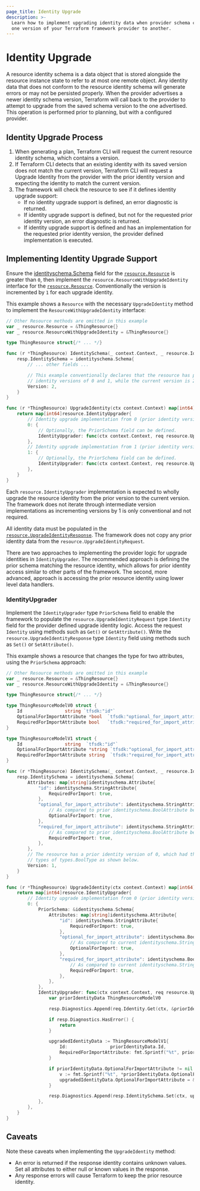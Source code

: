 ```yaml
---
page_title: Identity Upgrade
description: >-
  Learn how to implement upgrading identity data when provider schema changes from
  one version of your Terraform framework provider to another.
---
```


# Identity Upgrade

A resource identity schema is a data object that is stored alongside the resource instance state to refer to at most one remote object. Any identity data that does not conform to the resource identity schema will generate errors or may not be persisted properly. When the provider advertises a newer identity schema version, Terraform will call back to the provider to attempt to upgrade from the saved schema version to the one advertised. This operation is performed prior to planning, but with a configured provider.

## Identity Upgrade Process

1. When generating a plan, Terraform CLI will request the current resource identity schema, which contains a version.
1. If Terraform CLI detects that an existing identity with its saved version does not match the current version, Terraform CLI will request a Upgrade Identity from the provider with the prior identity version and expecting the identity to match the current version.
1. The framework will check the resource to see if it defines identity upgrade support:
    * If no identity upgrade support is defined, an error diagnostic is returned.
    * If identity upgrade support is defined, but not for the requested prior identity version, an error diagnostic is returned.
    * If identity upgrade support is defined and has an implementation for the requested prior identity version, the provider defined implementation is executed.

## Implementing Identity Upgrade Support

Ensure the [identityschema.Schema](https://pkg.go.dev/github.com/hashicorp/terraform-plugin-framework/resource/identityschema#Schema) field for the [`resource.Resource`](https://pkg.go.dev/github.com/hashicorp/terraform-plugin-framework/resource#Resource) is greater than `0`, then implement the `resource.ResourceWithUpgradeIdentity` interface for the [`resource.Resource`](https://pkg.go.dev/github.com/hashicorp/terraform-plugin-framework/resource#Resource). Conventionally the version is incremented by `1` for each upgrade identity.

This example shows a `Resource` with the necessary `UpgradeIdentity` method to implement the `ResourceWithUpgradeIdentity` interface:

```go
// Other Resource methods are omitted in this example
var _ resource.Resource = &ThingResource{}
var _ resource.ResourceWithUpgradeIdentity = &ThingResource{}

type ThingResource struct{/* ... */}

func (r *ThingResource) IdentitySchema(_ context.Context, _ resource.IdentitySchemaRequest, resp *resource.IdentitySchemaResponse) {
    resp.IdentitySchema = identityschema.Schema{
        // ... other fields ...

        // This example conventionally declares that the resource has prior
        // identity versions of 0 and 1, while the current version is 2.
        Version: 2,
    }
}

func (r *ThingResource) UpgradeIdentity(ctx context.Context) map[int64]resource.IdentityUpgrader {
    return map[int64]resource.IdentityUpgrader{
        // Identity upgrade implementation from 0 (prior identity version) to 2 (identityschema.Version)
        0: {
            // Optionally, the PriorSchema field can be defined.
            IdentityUpgrader: func(ctx context.Context, req resource.UpgradeIdentityRequest, resp *resource.UpgradeIdentityResponse) { /* ... */ },
        },
        // Identity upgrade implementation from 1 (prior identity version) to 2 (identityschema.Version)
        1: {
            // Optionally, the PriorSchema field can be defined.
            IdentityUpgrader: func(ctx context.Context, req resource.UpgradeIdentityRequest, resp *resource.UpgradeIdentityResponse) { /* ... */ },
        },
    }
}
```

Each `resource.IdentityUpgrader` implementation is expected to wholly upgrade the resource identity from the prior version to the current version. The framework does not iterate through intermediate version implementations as incrementing versions by 1 is only conventional and not required.

All identity data must be populated in the [`resource.UpgradeIdentityResponse`](https://pkg.go.dev/github.com/hashicorp/terraform-plugin-framework/resource#UpgradeIdentityResponse). The framework does not copy any prior identity data from the `resource.UpgradeIdentityRequest`.

There are two approaches to implementing the provider logic for upgrade identities in `IdentityUpgrader`. The recommended approach is defining the prior schema matching the resource identity, which allows for prior identity access similar to other parts of the framework. The second, more advanced, approach is accessing the prior resource identity using lower level data handlers.

### IdentityUpgrader

Implement the `IdentityUpgrader` type `PriorSchema` field to enable the framework to populate the `resource.UpgradeIdentityRequest` type `Identity` field for the provider defined upgrade identity logic. Access the request `Identity` using methods such as `Get()` or `GetAttribute()`. Write the `resource.UpgradeIdentityResponse` type `Identity` field using methods such as `Set()` or `SetAttribute()`.

This example shows a resource that changes the type for two attributes, using the `PriorSchema` approach:

```go
// Other Resource methods are omitted in this example
var _ resource.Resource = &ThingResource{}
var _ resource.ResourceWithUpgradeIdentity = &ThingResource{}

type ThingResource struct{/* ... */}

type ThingResourceModelV0 struct {
    Id                string `tfsdk:"id"`
    OptionalForImportAttribute *bool  `tfsdk:"optional_for_import_attribute"`
    RequiredForImportAttribute bool   `tfsdk:"required_for_import_attribute"`
}

type ThingResourceModelV1 struct {
    Id                string  `tfsdk:"id"`
    OptionalForImportAttribute *string `tfsdk:"optional_for_import_attribute"`
    RequiredForImportAttribute string  `tfsdk:"required_for_import_attribute"`
}

func (r *ThingResource) IdentitySchema(_ context.Context, _ resource.IdentitySchemaRequest, resp *resource.IdentitySchemaResponse) {
    resp.IdentitySchema = identityschema.Schema{
        Attributes: map[string]identityschema.Attribute{
            "id": identityschema.StringAttribute{
				RequiredForImport: true,
            },
            "optional_for_import_attribute": identityschema.StringAttribute{
                // As compared to prior identityschema.BoolAttribute below
                OptionalForImport: true,
            },
            "required_for_import_attribute": identityschema.StringAttribute{
                // As compared to prior identityschema.BoolAttribute below
                RequiredForImport: true,
            },
        },
        // The resource has a prior identity version of 0, which had the attribute
        // types of types.BoolType as shown below.
        Version: 1,
    }
}

func (r *ThingResource) UpgradeIdentity(ctx context.Context) map[int64]resource.IdentityUpgrader {
    return map[int64]resource.IdentityUpgrader{
        // Identity upgrade implementation from 0 (prior identity version) to 1 (identityschema.Version)
        0: {
            PriorSchema: &identityschema.Schema{
                Attributes: map[string]identityschema.Attribute{
                    "id": identityschema.StringAttribute{
						RequiredForImport: true,
                    },
                    "optional_for_import_attribute": identityschema.BoolAttribute{
                        // As compared to current identityschema.StringAttribute above
                        OptionalForImport: true,
                    },
                    "required_for_import_attribute": identityschema.BoolAttribute{
                        // As compared to current identityschema.StringAttribute above
                        RequiredForImport: true,
                    },
                },
            },
            IdentityUpgrader: func(ctx context.Context, req resource.UpgradeIdentityRequest, resp *resource.UpgradeIdentityResponse) {
                var priorIdentityData ThingResourceModelV0

                resp.Diagnostics.Append(req.Identity.Get(ctx, &priorIdentityData)...)

                if resp.Diagnostics.HasError() {
                    return
                }

                upgradedIdentityData := ThingResourceModelV1{
                    Id:                priorIdentityData.Id,
                    RequiredForImportAttribute: fmt.Sprintf("%t", priorIdentityData.RequiredForImportAttribute),
                }

                if priorIdentityData.OptionalForImportAttribute != nil {
                    v := fmt.Sprintf("%t", *priorIdentityData.OptionalForImportAttribute)
                    upgradedIdentityData.OptionalForImportAttribute = &v
                }

                resp.Diagnostics.Append(resp.IdentitySchema.Set(ctx, upgradedIdentityData)...)
            },
        },
    }
}
```

## Caveats

Note these caveats when implementing the `UpgradeIdentity` method:

* An error is returned if the response identity contains unknown values. Set all attributes to either null or known values in the response.
* Any response errors will cause Terraform to keep the prior resource identity.
